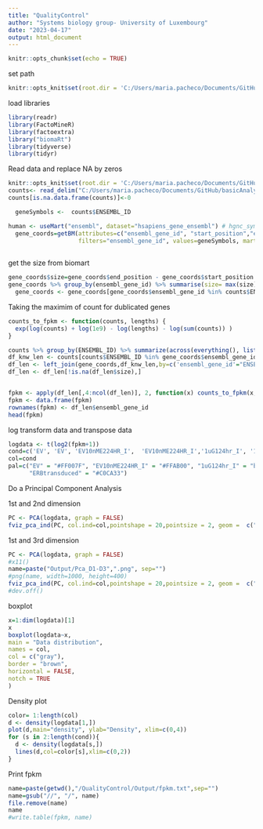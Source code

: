 ```yaml
---
title: "QualityControl"
author: "Systems biology group- University of Luxembourg"
date: "2023-04-17"
output: html_document
---
```


```r
knitr::opts_chunk$set(echo = TRUE)

```


set path


```r
knitr::opts_knit$set(root.dir = 'C:/Users/maria.pacheco/Documents/GitHub/basicAnalysis/')
```

load libraries
```r
library(readr)
library(FactoMineR)
library(factoextra)
library("biomaRt")
library(tidyverse)
library(tidyr)

```

Read data and replace NA by zeros
```r
knitr::opts_knit$set(root.dir = 'C:/Users/maria.pacheco/Documents/GitHub/basicAnalysis')
counts<- read_delim("C:/Users/maria.pacheco/Documents/GitHub/basicAnalysis/Data/GSE112568_count_table_CRC_C_Williams_Addendum.txt",   delim = "\t", escape_double = FALSE,     trim_ws = TRUE)
counts[is.na.data.frame(counts)]<-0

```

```r
  geneSymbols <-  counts$ENSEMBL_ID

human <- useMart("ensembl", dataset="hsapiens_gene_ensembl") # hgnc_symbol
  gene_coords=getBM(attributes=c("ensembl_gene_id", "start_position","end_position"), 
                    filters="ensembl_gene_id", values=geneSymbols, mart=human)
  
```
get the size from biomart
```r
gene_coords$size=gene_coords$end_position - gene_coords$start_position
gene_coords %>% group_by(ensembl_gene_id) %>% summarise(size= max(size)) -> gene_coords
  gene_coords <- gene_coords[gene_coords$ensembl_gene_id %in% counts$ENSEMBL_ID,]
```
Taking the maximim of count for dublicated genes
```r
counts_to_fpkm <- function(counts, lengths) {
  exp(log(counts) + log(1e9) - log(lengths) - log(sum(counts)) )
}
```



```r
counts %>% group_by(ENSEMBL_ID) %>% summarize(across(everything(), list(max)) )-> counts
df_knw_len <- counts[counts$ENSEMBL_ID %in% gene_coords$ensembl_gene_id,]
df_len <- left_join(gene_coords,df_knw_len,by=c('ensembl_gene_id'="ENSEMBL_ID"))
df_len <- df_len[!is.na(df_len$size),]


fpkm <- apply(df_len[,4:ncol(df_len)], 2, function(x) counts_to_fpkm(x, df_len$size))
fpkm <- data.frame(fpkm)
rownames(fpkm) <- df_len$ensembl_gene_id
head(fpkm)
```



log transform data and transpose data
```r
logdata <- t(log2(fpkm+1))
cond=c('EV', 'EV', 'EV10nME224HR_I',  'EV10nME224HR_I','1uG124hr_I', '1uG124hr_I', 'ERBtransduced','ERBtransduced')
col=cond
pal=c("EV" = "#FF007F", "EV10nME224HR_I" = "#FFAB00", "1uG124hr_I" = "blue", 
      "ERBtransduced" = "#C0CA33") 
```


Do a Principal Component Analysis 

1st and 2nd dimension
```r
PC <- PCA(logdata, graph = FALSE)
fviz_pca_ind(PC, col.ind=col,pointshape = 20,pointsize = 2, geom =  c("point", "text"),palette = pal)
```
1st and 3rd dimension
```r
PC <- PCA(logdata, graph = FALSE)
#x11()
name=paste("Output/Pca_D1-D3",".png", sep="")
#png(name, width=1000, height=400)
fviz_pca_ind(PC, col.ind=col,pointshape = 20,pointsize = 2, geom =  c("point", "text"),palette = pal,axes=c(1,3))
#dev.off()

```
boxplot
```r
x=1:dim(logdata)[1]
x
boxplot(logdata~x,
main = "Data distribution",
names = col,
col = c("gray"),
border = "brown",
horizontal = FALSE,
notch = TRUE
)

```
Density plot
```r
color= 1:length(col)
d <- density(logdata[1,])
plot(d,main="density", ylab="Density", xlim=c(0,4))
for (s in 2:length(cond)){
  d <- density(logdata[s,])
  lines(d,col=color[s],xlim=c(0,2))
}
```
Print fpkm
```r
name=paste(getwd(),"/QualityControl/Output/fpkm.txt",sep="")
name=gsub("//", "/", name)
file.remove(name)
name
#write.table(fpkm, name)
```
 
